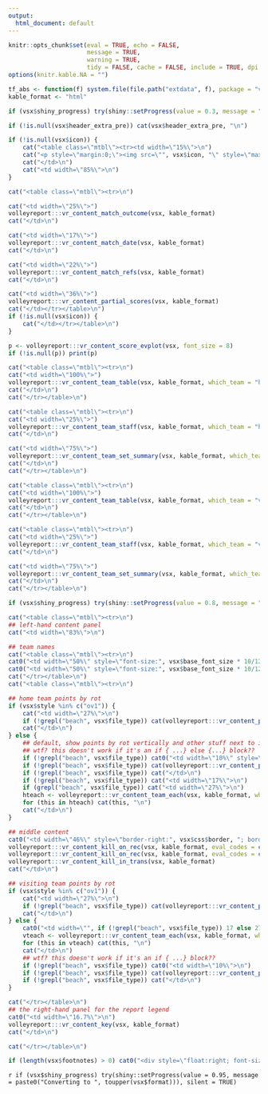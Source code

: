 ```yaml
---
output:
  html_document: default
---
```


```r

knitr::opts_chunk$set(eval = TRUE, echo = FALSE, 
                      message = TRUE, 
                      warning = TRUE, 
                      tidy = FALSE, cache = FALSE, include = TRUE, dpi = 72, fig.width = 12, fig.height = 8, fig.align = "center", results = "markup")
options(knitr.kable.NA = "")

tf_abs <- function(f) system.file(file.path("extdata", f), package = "volleyreport")
kable_format <- "html"

```

<style>.main {width: 1100px;}

#main .nav-pills > li > a:hover {
  background-color: #18348E;
}

#main .nav-pills > li.active > a,
#main .nav-pills > li.active > a:hover,
#main .nav-pills > li.active > a:focus {
  background-color: #18348E;
}

h1,h2,h3,h4,h5,h6,legend{ color:#18348E; }

#content{ max-width: 95% }

#content pre { background:#f3f6f6; color:#404040; }
#content pre.sourceCode{ background-color: #FFF; }

#nav-top span.glyphicon { color:#18348E; }
a { color:#18348E; /*#060F6A;*/
}

#main a {
    background-image: linear-gradient(180deg,#18349e,#18349e);
    color:#18348e;
}

#postamble .date {
    color: #211103; /*#f8e5ee;*/
}

#content .highlighted{
    background:#FACB01;
}

#content .row > div {
  border: 1px solid grey;
}

#main .row > div {
  border: 1px solid grey;
}

thead > tr { border: 1px solid `r vsx$css$header_colour` }

.table { margin-bottom: 8px; }

.wcol { padding-left: 2px; padding-right: 2px; }
.widetable { width: 100%; }

.mtbl { width: 100%; }
.mtbl > tbody > tr { background: #fff; }
.mtbl td, .mtbl th { vertical-align: top; padding: 3px; }
</style>

```r
if (vsx$shiny_progress) try(shiny::setProgress(value = 0.3, message = "Generating header"), silent = TRUE)
```

```r

if (!is.null(vsx$header_extra_pre)) cat(vsx$header_extra_pre, "\n")

if (!is.null(vsx$icon)) {
    cat("<table class=\"mtbl\"><tr><td width=\"15%\">\n")
    cat("<p style=\"margin:0;\"><img src=\"", vsx$icon, "\" style=\"max-width: 90%; max-height: 90%;\" /></p>\n", sep = "")
    cat("</td>\n")
    cat("<td width=\"85%\">\n")
}

cat("<table class=\"mtbl\"><tr>\n")

cat("<td width=\"25%\">")
volleyreport:::vr_content_match_outcome(vsx, kable_format)
cat("</td>\n")

cat("<td width=\"17%\">")
volleyreport:::vr_content_match_date(vsx, kable_format)
cat("</td>\n")

cat("<td width=\"22%\">")
volleyreport:::vr_content_match_refs(vsx, kable_format)
cat("</td>\n")

cat("<td width=\"36%\">")
volleyreport:::vr_content_partial_scores(vsx, kable_format)
cat("</td></tr></table>\n")
if (!is.null(vsx$icon)) {
    cat("</td></tr></table>\n")
}
```

```r
p <- volleyreport:::vr_content_score_evplot(vsx, font_size = 8)
if (!is.null(p)) print(p)
```

```r
cat("<table class=\"mtbl\"><tr>\n")
cat("<td width=\"100%\">")
volleyreport:::vr_content_team_table(vsx, kable_format, which_team = "home")
cat("</td>\n")
cat("</tr></table>\n")

```

```r
cat("<table class=\"mtbl\"><tr>\n")
cat("<td width=\"25%\">")
volleyreport:::vr_content_team_staff(vsx, kable_format, which_team = "home")
cat("</td>\n")

cat("<td width=\"75%\">")
volleyreport:::vr_content_team_set_summary(vsx, kable_format, which_team = "home")
cat("</td>\n")
cat("</tr></table>\n")

```

```r
cat("<table class=\"mtbl\"><tr>\n")
cat("<td width=\"100%\">")
volleyreport:::vr_content_team_table(vsx, kable_format, which_team = "visiting")
cat("</td>\n")
cat("</tr></table>\n")

```

```r
cat("<table class=\"mtbl\"><tr>\n")
cat("<td width=\"25%\">")
volleyreport:::vr_content_team_staff(vsx, kable_format, which_team = "visiting")
cat("</td>\n")

cat("<td width=\"75%\">")
volleyreport:::vr_content_team_set_summary(vsx, kable_format, which_team = "visiting")
cat("</td>\n")
cat("</tr></table>\n")

```

```r
if (vsx$shiny_progress) try(shiny::setProgress(value = 0.8, message = "Generating footer"), silent = TRUE)
```

```r
cat("<table class=\"mtbl\"><tr>\n")
## left-hand content panel
cat("<td width=\"83%\">\n")
```

```r
## team names
cat("<table class=\"mtbl\"><tr>\n")
cat0("<td width=\"50%\" style=\"font-size:", vsx$base_font_size * 10/12, "px; font-weight:bold; text-align:center; border-left:", vsx$css$border, "; border-top:", vsx$css$border, ";\">", vsx$meta$teams$team[1], "</td>\n")
cat0("<td width=\"50%\" style=\"font-size:", vsx$base_font_size * 10/12, "px; font-weight:bold; text-align:center; border-left:", vsx$css$border, "; border-top:", vsx$css$border, "; border-right:", vsx$css$border, ";\">", vsx$meta$teams$team[2], "</td>\n")
cat("</tr></table>\n")
cat("<table class=\"mtbl\"><tr>\n")
```

```r
## home team points by rot
if (vsx$style %in% c("ov1")) {
    cat("<td width=\"27%\">\n")
    if (!grepl("beach", vsx$file_type)) cat(volleyreport:::vr_content_points_by_rot(vsx, kable_format, which_team = "home"))
    cat("</td>\n")
} else {
    ## default, show points by rot vertically and other stuff next to it
    ## wtf? this doesn't work if it's an if { ...} else {...} block??
    if (!grepl("beach", vsx$file_type)) cat0("<td width=\"10%\" style=\"border-right:", vsx$css$border, ";\">\n")
    if (!grepl("beach", vsx$file_type)) cat(volleyreport:::vr_content_points_by_rot(vsx, kable_format, which_team = "home"))
    if (!grepl("beach", vsx$file_type)) cat("</td>\n")
    if (!grepl("beach", vsx$file_type)) cat("<td width=\"17%\">\n")
    if (grepl("beach", vsx$file_type)) cat("<td width=\"27%\">\n")
    hteach <- volleyreport:::vr_content_team_each(vsx, kable_format, which_team = "home")
    for (this in hteach) cat(this, "\n")
    cat("</td>\n")
}
```

```r
## middle content
cat0("<td width=\"46%\" style=\"border-right:", vsx$css$border, "; border-left:", vsx$css$border, ";\">\n")
volleyreport:::vr_content_kill_on_rec(vsx, kable_format, eval_codes = c("#", "+", "#+"), hdr = "1st Attack AFTER POSITIVE RECEPTION (+#)")
volleyreport:::vr_content_kill_on_rec(vsx, kable_format, eval_codes = c("-", "!", "-/"), hdr = "1st Attack AFTER NEGATIVE RECEPTION (-!)")
volleyreport:::vr_content_kill_in_trans(vsx, kable_format)
cat("</td>\n")
```

```r
## visiting team points by rot
if (vsx$style %in% c("ov1")) {
    cat("<td width=\"27%\">\n")
    if (!grepl("beach", vsx$file_type)) cat(volleyreport:::vr_content_points_by_rot(vsx, kable_format, which_team = "visiting"))
    cat("</td>\n")
} else {
    cat0("<td width=\"", if (!grepl("beach", vsx$file_type)) 17 else 27, "%\" style=\"border-right:", vsx$css$border, ";\">\n")
    vteach <- volleyreport:::vr_content_team_each(vsx, kable_format, which_team = "visiting")
    for (this in vteach) cat(this, "\n")
    cat("</td>\n")
    ## wtf? this doesn't work if it's an if { ...} block??
    if (!grepl("beach", vsx$file_type)) cat0("<td width=\"10%\">\n")
    if (!grepl("beach", vsx$file_type)) cat(volleyreport:::vr_content_points_by_rot(vsx, kable_format, which_team = "visiting"))
    if (!grepl("beach", vsx$file_type)) cat("</td>\n")
}
```

```r
cat("</tr></table>\n")
## the right-hand panel for the report legend
cat0("<td width=\"16.7%\">\n")
volleyreport:::vr_content_key(vsx, kable_format)
cat("</td>\n")

cat("</tr></table>\n")
```

```r
if (length(vsx$footnotes) > 0) cat0("<div style=\"float:right; font-size:", vsx$base_font_size * 8/12, "px;\">Note", if (length(footnotes) > 1) "s", ": ", paste(footnotes, collapse = " "), "</p>")
```

`r if (vsx$shiny_progress) try(shiny::setProgress(value = 0.95, message = paste0("Converting to ", toupper(vsx$format))), silent = TRUE)`

